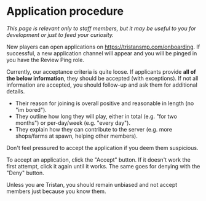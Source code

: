 # Application procedure

_This page is relevant only to staff members, but it may be useful to you for development or just to feed your curiosity._

New players can open applications on https://tristansmp.com/onboarding. If successful, a new application channel will appear and you will be pinged in you have the Review Ping role.

Currently, our acceptance criteria is quite loose. If applicants provide **all of the below information**, they should be accepted (with exceptions). If not all information are accepted, you should follow-up and ask them for additional details.

- Their reason for joining is overall positive and reasonable in length (no "im bored").
- They outline how long they will play, either in total (e.g. "for two months") or per-day/week (e.g. "every day").
- They explain how they can contribute to the server (e.g. more shops/farms at spawn, helping other members).

Don't feel pressured to accept the application if you deem them suspicious.

To accept an application, click the "Accept" button. If it doesn't work the first attempt, click it again until it works. The same goes for denying with the "Deny" button.

Unless you are Tristan, you should remain unbiased and not accept members just because you know them.
```
